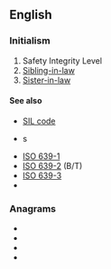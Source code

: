 {{also|sil|Sil|síl|sìl|şil|s'il}}
==English==

===Initialism===
{{rfc-header|Initialism}}
{{head|en|initialism}}

# Safety Integrity Level
# [[sibling-in-law|Sibling-in-law]]
# [[sister-in-law|Sister-in-law]]

====See also====
* [[w:SIL code|SIL code]]
* {{l|en|language code}}s
* [[w:ISO 639-1|ISO 639-1]]
* [[w:ISO 639-2|ISO 639-2]] (B/T)
* [[w:ISO 639-3|ISO 639-3]]
* {{l|en|Open type}}

===Anagrams===
* {{l|en|ILS}}
* {{l|en|ISL}}
* {{l|en|LIS}}
* {{l|en|LSI}}